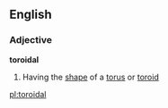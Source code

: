 ==English==
===Adjective===
'''toroidal'''
#Having the [[shape]] of a [[torus]] or [[toroid]]

[[pl:toroidal]]